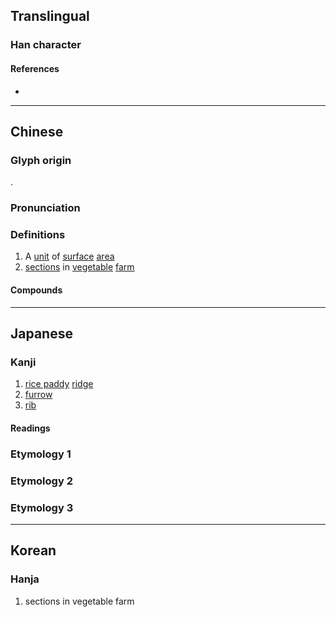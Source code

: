 {{character info/new}}
==Translingual==

===Han character===
{{Han char|rn=102|rad=田|as=06|sn=11|four=64014|canj=WGG|ids=⿰田圭}}

====References====
* {{Han ref|kx=0762.110|dkj=21842|dj=1172.100|hdz=42539.090|uh=7566|ud=30054|bh=B2A5|bd=45733}}

----

==Chinese==
{{zh-forms}}

===Glyph origin===
{{Han etym}}
{{Han compound|田|圭|c1=s|c2=p|ls=psc}}.

===Pronunciation===
{{zh-pron
|m=qí
|c=kwai4
|mn=ml:hê/qz,xm,zz:kî
|mc=y
|oc=y
|cat=
}}

===Definitions===
{{zh-hanzi}}

# A [[unit]] of [[surface]] [[area]]
# [[sections]] in [[vegetable]] [[farm]]

====Compounds====
{{zh-der|分畦|圃畦|夏畦|田畦|町畦|畛畦|畦丁|畦作|畦溝灌溉|畦田|畦畛|畦逕|稻畦|花畦|菜畦|飄畦|麥畦}}

----

==Japanese==

===Kanji===
{{ja-kanji|grade=|rs=田06}}

# [[rice paddy]] [[ridge]]
# [[furrow]]
# [[rib]]

====Readings====
{{ja-readings
|goon=え<ゑ
|kanon=けい<けい<くゑい
|kun=あぜ-, うね-
|nanori=
}}

===Etymology 1===
{{ja-kanjitab|あぜ|yomi=k}}
{{ja-see|あぜ}}

===Etymology 2===
{{ja-kanjitab|あ|yomi=k}}
{{ja-see|あ}}

===Etymology 3===
{{ja-kanjitab|うね|yomi=k}}
{{ja-see|うね}}

----

==Korean==

===Hanja===
{{ko-hanja|hangeul=휴|eumhun=|rv=hyu|mr=hyu|y=hyu}}

# sections in vegetable farm